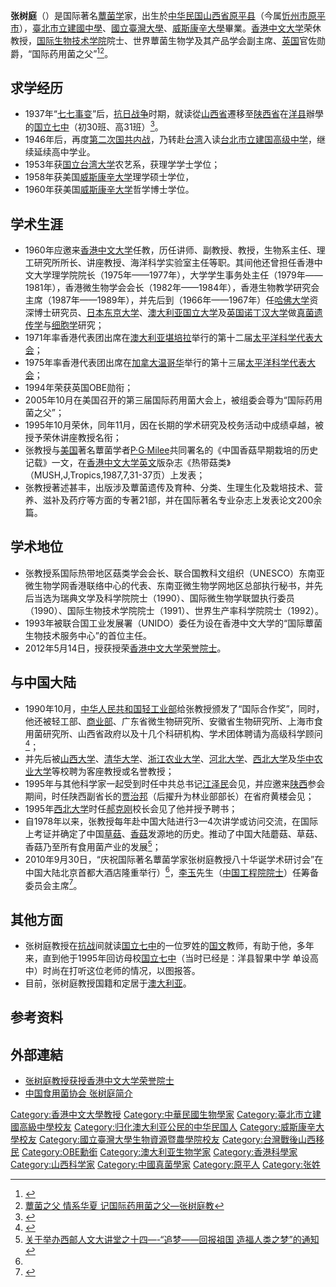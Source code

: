 {{Infobox_Person
|name = 張樹庭
|image= 
|caption = 張樹庭教授獲授榮香港中文大學榮譽院士（西元2012年5月14日）
|box_width= 300
|occupation= 国际著名蕈菌学家 國際藥用菌之父
|period   = 
|birth_name= 
|other_names   = 
|Sex  = 男
|birth_date= {{Birth date|1930|9|30}}
|birth_place= {{ROC}}[[山西省_(中華民國)|山西省]][[原平縣|原平縣]]
|death_date= 
|death_place= 
|nationality ={{ROC}}<br>{{AUS}}
|residence = 
|height = 
|weight = 
|party =
|educate = [[國立七中|國立七中]]<br>[[台北市立建国高级中学|台北市立建国高级中学]]<br>[[国立台湾大学|国立台湾大学]]农艺系理学学士学位（1953年）<br>美国[[威斯康辛大学|威斯康辛大学]]理学硕士学位（1958年）<br>美国[[威斯康辛大学|威斯康辛大学]]哲学博士学位（1960）
|work = 
|award =香港中文大學榮休教授<br>國際生物技術學院院士<br>英國官佐勛爵
}}

'''张树庭'''（{{bd|1930年|9月30日|catIdx=Z}}）是国际著名[[真菌學|蕈菌学]]家，出生於[[中华民国|中华民国]][[山西省_(中華民國)|山西省]][[原平县|原平县]]（今属[[忻州市|忻州市]][[原平市|原平市]]），[[臺北市立建國中學|臺北市立建國中學]]、[[國立臺灣大學|國立臺灣大學]]、[[威斯康辛大學|威斯康辛大學]]畢業。[[香港中文大学|香港中文大学]]荣休教授，[[国际生物技术学院|国际生物技术学院]]院士、世界蕈菌生物学及其产品学会副主席、[[英国|英国]]官佐勋爵，“国际药用菌之父”<ref>{{Cite web |url=http://www.emushroom.net/zt/zstys/ |title=热烈祝贺张树庭教授获授荣香港中文大学荣誉院士 |access-date=2013-09-03 |archive-url=https://web.archive.org/web/20130904204030/http://www.emushroom.net/zt/zstys/ |archive-date=2013-09-04 |dead-url=yes }}</ref><ref>[http://wenku.baidu.com/view/7f76ca0e52ea551810a6876c.html 蕈菌之父 情系华夏 记国际药用菌之父—张树庭教]</ref>。

==求学经历==
*1937年“[[七七事变|七七事变]]”后，[[抗日战争|抗日战争]]时期，就读從[[山西省_(中華民國)|山西省]]遷移至[[陝西省_(中華民國)|陕西省]]在[[洋县|洋县]]辦學的[[国立七中|国立七中]]（初30班、高31班）<ref name="#1">{{Cite web |url=http://blog.sina.com.cn/s/blog_4f7d56f40100m0rm.html |title=侯建文回忆与张树庭的中学经历 讲演于北京首都大酒店 2010.9.30 |access-date=2013-09-03 |archive-date=2013-11-04 |archive-url=https://web.archive.org/web/20131104021720/http://blog.sina.com.cn/s/blog_4f7d56f40100m0rm.html |dead-url=no }}</ref>。
*1946年后，再度[[第二次国共内战|第二次国共内战]]，乃转赴[[台湾|台湾]]入读[[台北市立建国高级中学|台北市立建国高级中学]]，继续延续高中学业。
*1953年获[[国立台湾大学|国立台湾大学]]农艺系，获理学学士学位；
*1958年获美国[[威斯康辛大学|威斯康辛大学]]理学硕士学位，
*1960年获美国[[威斯康辛大学|威斯康辛大学]]哲学博士学位。

==学术生涯==
*1960年应邀来[[香港中文大学|香港中文大学]]任教，历任讲师、副教授、教授，生物系主任、理工研究所所长、讲座教授、海洋科学实验室主任等职。其间他还曾担任香港中文大学理学院院长（1975年——1977年），大学学生事务处主任（1979年——1981年），香港微生物学会会长（1982年——1984年），香港生物教学研究会主席（1987年——1989年），并先后到（1966年——1967年）任[[哈佛大学|哈佛大学]]资深博士研究员、[[日本|日本]][[东京大学|东京大学]]、[[澳大利亚国立大学|澳大利亚国立大学]]及[[英国诺丁汉大学|英国诺丁汉大学]]做[[真菌|真菌]][[遗传学|遗传学]]与[[细胞学|细胞学]]研究；
*1971年率香港代表团出席在[[澳大利亚|澳大利亚]][[堪培拉|堪培拉]]举行的第十二届[[太平洋科学代表大会|太平洋科学代表大会]]；
*1975年率香港代表团出席在[[加拿大|加拿大]][[温哥华|温哥华]]举行的第十三届[[太平洋科学代表大会|太平洋科学代表大会]]；
*1994年荣获英国OBE勋衔；
*2005年10月在美国召开的第三届国际药用菌大会上，被组委会尊为“国际药用菌之父”；
*1995年10月荣休，同年11月，因在长期的学术研究及校务活动中成绩卓越，被授予荣休讲座教授名衔；
*张教授与[[美国|美国]]著名蕈菌学者[[P·G·Milee|P·G·Milee]]共同署名的《中国香菇早期栽培的历史记载》一文，在[[香港中文大学|香港中文大学]][[英文|英文]]版杂志《热带菇类》（MUSH,J,Tropics,1987,7,31-37页）上发表；
*张教授著述甚丰，出版涉及蕈菌遗传及育种、分类、生理生化及栽培技术、营养、滋补及药疗等方面的专著21部，并在国际著名专业杂志上发表论文200余篇。

==学术地位==
*张教授系国际热带地区菇类学会会长、联合国教科文组织（UNESCO）东南亚微生物学网香港联络中心的代表、东南亚微生物学网地区总部执行秘书，并先后当选为瑞典文学及科学院院士（1990）、国际微生物学联盟执行委员（1990）、国际生物技术学院院士（1991）、世界生产率科学院院士（1992）。
*1993年被联合国工业发展署（UNIDO）委任为设在香港中文大学的“国际蕈菌生物技术服务中心”的首位主任。
*2012年5月14日，授获授荣[[香港中文大学荣誉院士|香港中文大学荣誉院士]]。
==与中国大陆==
*1990年10月，[[中华人民共和国轻工业部|中华人民共和国轻工业部]]给张教授颁发了“国际合作奖”，同时，他还被轻工部、[[中华人民共和国商业部|商业部]]、广东省微生物研究所、安徽省生物研究所、上海市食用菌研究所、山西省政府以及十几个科研机构、学术团体聘请为高级科学顾问<ref>{{Cite web |url=http://www.shfu.edu.cn/news/news_detail.asp?ID=12476 |title=“国际药用菌之父”张树庭教授访问上海海洋大学 |access-date=2013-09-02 |archive-date=2013-11-03 |archive-url=https://web.archive.org/web/20131103031541/http://www.shfu.edu.cn/news/news_detail.asp?ID=12476 }}</ref>；
*并先后被[[山西大学|山西大学]]、[[清华大学|清华大学]]、[[浙江农业大学|浙江农业大学]]、[[河北大学|河北大学]]、[[西北大学|西北大学]]及[[华中农业大学|华中农业大学]]等校聘为客座教授或名誉教授；
*1995年与其他科学家一起受到时任中共总书记[[江泽民|江泽民]]会见，并应邀来[[陕西|陕西]]参会期间，时任陕西副省长的[[贾治邦|贾治邦]]（后擢升为林业部部长）在省府黄楼会见；
*1995年[[西北大学|西北大学]]时任[[郝克刚|郝克刚]]校长会见了他并授予聘书；
*自1978年以来，张教授每年赴中国大陆进行3—4次讲学或访问交流，在国际上考证并确定了中国[[草菇|草菇]]、[[香菇|香菇]]发源地的历史。推动了中国大陆蘑菇、草菇、香菇乃至所有食用菌产业的发展<ref>[http://www.xiyou.edu.cn/info/news/new/info/15630.htm  关于举办西邮人文大讲堂之十四—-“追梦——回报祖国 造福人类之梦”的通知] {{webarchive|url=https://web.archive.org/web/20131104064539/http://www.xiyou.edu.cn/info/news/new/info/15630.htm |date=2013-11-04 }}</ref>；
*2010年9月30日，“庆祝国际著名蕈菌学家张树庭教授八十华诞学术研讨会”在中国大陆北京首都大酒店隆重举行）<ref name="#1"/>，[[李玉|李玉]]先生（[[中国工程院院士|中国工程院院士]]）任筹备委员会主席<ref>{{Cite web |url=http://www.emushroom.net/special/201009/07/12.html |title=易菇网“庆祝国际著名蕈菌学家张树庭教授八十华诞学术研讨会” |access-date=2013-09-02 |archive-url=https://web.archive.org/web/20130817082155/http://www.emushroom.net/special/201009/07/12.html |archive-date=2013-08-17 |dead-url=yes }}</ref>。

==其他方面==
*张树庭教授在[[抗战|抗战]]间就读[[国立七中|国立七中]]的一位罗姓的[[国文|国文]]教师，有助于他，多年来，直到他于1995年回访母校[[国立七中|国立七中]]（当时已经是：洋县智果中学 单设高中）时尚在打听这位老师的情况，以图报答。
*目前，张树庭教授国籍和定居于[[澳大利亚|澳大利亚]]。

==参考资料==

{{Reflist|2}}

==外部連結==
*[https://web.archive.org/web/20130904204030/http://www.emushroom.net/zt/zstys/ 张树庭教授获授香港中文大学荣誉院士 ]
*[https://web.archive.org/web/20131003035337/http://www.cefa.org.cn/2009/11/13/755.html 中国食用菌协会 张树庭简介]

{{DEFAULTSORT:Z}}
[[Category:香港中文大學教授|Category:香港中文大學教授]]
[[Category:中華民國生物學家|Category:中華民國生物學家]]
[[Category:臺北市立建國高級中學校友|Category:臺北市立建國高級中學校友]]
[[Category:归化澳大利亚公民的中华民国人|Category:归化澳大利亚公民的中华民国人]]
[[Category:威斯康辛大學校友|Category:威斯康辛大學校友]]
[[Category:國立臺灣大學生物資源暨農學院校友|Category:國立臺灣大學生物資源暨農學院校友]]
[[Category:台灣戰後山西移民|Category:台灣戰後山西移民]]
[[Category:OBE勳銜|Category:OBE勳銜]]
[[Category:澳大利亚生物学家|Category:澳大利亚生物学家]]
[[Category:香港科學家|Category:香港科學家]]
[[Category:山西科学家|Category:山西科学家]]
[[Category:中國真菌學家|Category:中國真菌學家]]
[[Category:原平人|Category:原平人]]
[[Category:张姓|Category:张姓]]